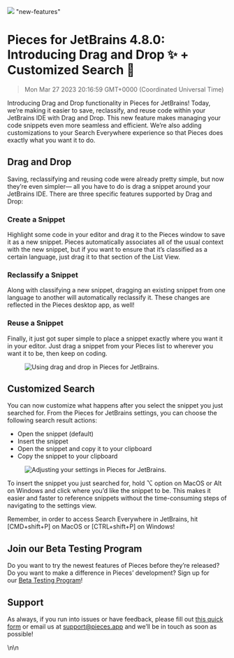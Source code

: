 ![](https://uploads-ssl.webflow.com/6143afec68f555387049efb3/63dbee1ae41050ad0fd195df_Group1021_23a24b8180f22a45e3e56c840b74feb0_2000.jpeg)
"new-features"
# Pieces for JetBrains 4.8.0: Introducing Drag and Drop ✨ + Customized Search 🔎
> Mon Mar 27 2023 20:16:59 GMT+0000 (Coordinated Universal Time)
<p>Introducing Drag and Drop functionality in Pieces for JetBrains! Today, we’re making it easier to save, reclassify, and reuse code within your JetBrains IDE with Drag and Drop. This new feature makes managing your code snippets even more seamless and efficient. We’re also adding customizations to your Search Everywhere experience so that Pieces does exactly what you want it to do.</p><h2 id="a7ra1">Drag and Drop</h2><p>Saving, reclassifying and reusing code were already pretty simple, but now they’re even simpler— all you have to do is drag a snippet around your JetBrains IDE. There are three specific features supported by Drag and Drop:</p><h3 id="1tbva">Create a Snippet</h3><p>Highlight some code in your editor and drag it to the Pieces window to save it as a new snippet. Pieces automatically associates all of the usual context with the new snippet, but if you want to ensure that it’s classified as a certain language, just drag it to that section of the List View.</p><h3 id="2ma6g">Reclassify a Snippet</h3><p>Along with classifying a new snippet, dragging an existing snippet from one language to another will automatically reclassify it. These changes are reflected in the Pieces desktop app, as well!</p><h3 id="587mo">Reuse a Snippet</h3><p>Finally, it just got super simple to place a snippet exactly where you want it in your editor. Just drag a snippet from your Pieces list to wherever you want it to be, then keep on coding.</p><figure class="w-richtext-figure-type-image w-richtext-align-center" data-rt-type="image" data-rt-align="center"><div><img alt="Using drag and drop in Pieces for JetBrains." src="https://uploads-ssl.webflow.com/6143afec68f555387049efb3/63e17ed29437d818eeef70b7_DRAG_AND_DROP_FAST_bcb4e7efb571b6f9f7462a6af8497bba.gif" /></div></figure><h2 id="2ni2q">Customized Search</h2><p>You can now customize what happens after you select the snippet you just searched for. From the Pieces for JetBrains settings, you can choose the following search result actions:</p><ul><li>Open the snippet (default)</li><li>Insert the snippet</li><li>Open the snippet and copy it to your clipboard</li><li>Copy the snippet to your clipboard</li></ul><figure class="w-richtext-figure-type-image w-richtext-align-center" data-rt-type="image" data-rt-align="center"><div><img alt="Adjusting your settings in Pieces for JetBrains." src="https://uploads-ssl.webflow.com/6143afec68f555387049efb3/6421f9b84acfe5851421f8f7_SEARCH_SETTINGS_INTELLIJ_7b630d69b345cbf985c5b8ea49d6dba9.gif" /></div></figure><p>To insert the snippet you just searched for, hold ⌥ option on MacOS or Alt on Windows and click where you’d like the snippet to be. This makes it easier and faster to reference snippets without the time-consuming steps of navigating to the settings view.</p><p>Remember, in order to access Search Everywhere in JetBrains, hit [CMD+shift+P] on MacOS or [CTRL+shift+P] on Windows!</p><h2 id="1hc64">Join our Beta Testing Program</h2><p>Do you want to try the newest features of Pieces before they’re released? Do you want to make a difference in Pieces’ development? Sign up for our <a href="https://getpieces.typeform.com/to/XGGlUqEI" target="_blank" rel="noopener noreferrer">Beta Testing Program</a>!</p><h2 id="68m8i">Support</h2><p>As always, if you run into issues or have feedback, please fill out <a href="https://getpieces.typeform.com/to/mCjBSIjF" target="_blank" rel="noopener noreferrer">this quick form</a> or email us at <a href="mailto:support@pieces.app" target="_blank" rel="noopener noreferrer">support@pieces.app</a> and we’ll be in touch as soon as possible!</p>\n\n    <figure data-rt-type="v
